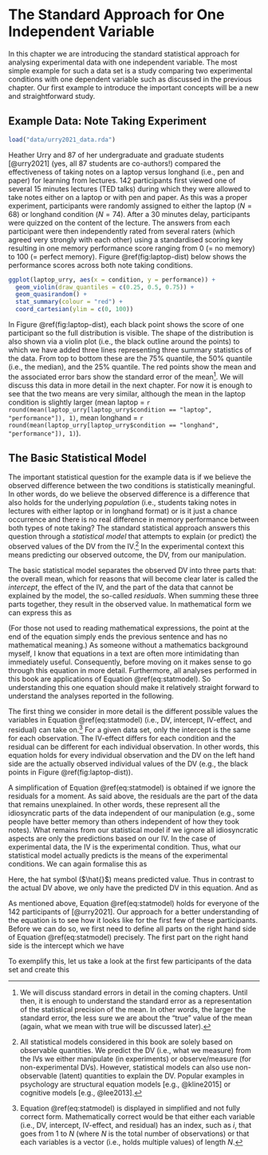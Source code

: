 # The Standard Approach for One Independent Variable {#standard1}

In this chapter we are introducing the standard statistical approach for analysing experimental data with one independent variable. The most simple example for such a data set is a study comparing two experimental conditions with one dependent variable such as discussed in the previous chapter. Our first example to introduce the important concepts will be a new and straightforward study.

## Example Data: Note Taking Experiment

```r
load("data/urry2021_data.rda")
```

Heather Urry and 87 of her undergraduate and graduate students [@urry2021] (yes, all 87 students are co-authors!) compared the effectiveness of taking notes on a laptop versus longhand (i.e., pen and paper) for learning from lectures. 142 participants first viewed one of several 15 minutes lectures (TED talks) during which they were allowed to take notes either on a laptop or with pen and paper. As this was a proper experiment, participants were randomly assigned to either the laptop ($N = 68$) or longhand condition ($N = 74$). After a 30 minutes delay, participants were quizzed on the content of the lecture. The answers from each participant were then independently rated from several raters (which agreed very strongly with each other) using a standardised scoring key resulting in one memory performance score ranging from 0 (= no memory) to 100 (= perfect memory). Figure \@ref(fig:laptop-dist) below shows the performance scores across both note taking conditions.

```r
ggplot(laptop_urry, aes(x = condition, y = performance)) +
  geom_violin(draw_quantiles = c(0.25, 0.5, 0.75)) +
  geom_quasirandom() +
  stat_summary(colour = "red") +
  coord_cartesian(ylim = c(0, 100))

```

In Figure \@ref(fig:laptop-dist), each black point shows the score of one participant so the full distribution is visible. The shape of the distribution is also shown via a violin plot (i.e., the black outline around the points) to which we have added three lines representing three summary statistics of the data. From top to bottom these are the 75% quantile, the 50% quantile (i.e., the median), and the 25% quantile. The red points show the mean and the associated error bars show the standard error of the mean[^standard_approach-1]. We will discuss this data in more detail in the next chapter. For now it is enough to see that the two means are very similar, although the mean in the laptop condition is slightly larger (mean laptop = `r round(mean(laptop_urry[laptop_urry$condition == "laptop", "performance"]), 1)`, mean longhand = `r round(mean(laptop_urry[laptop_urry$condition == "longhand", "performance"]), 1)`).

[^standard_approach-1]: We will discuss standard errors in detail in the coming chapters. Until then, it is enough to understand the standard error as a representation of the statistical precision of the mean. In other words, the larger the standard error, the less sure we are about the "true" value of the mean (again, what we mean with true will be discussed later).

## The Basic Statistical Model

The important statistical question for the example data is if we believe the observed difference between the two conditions is statistically meaningful. In other words, do we believe the observed difference is a difference that also holds for the underlying *population* (i.e., students taking notes in lectures with either laptop or in longhand format) or is it just a chance occurrence and there is no real difference in memory performance between both types of note taking? The standard statistical approach answers this question through a *statistical model* that attempts to explain (or predict) the observed values of the DV from the IV.[^standard_approach-2] In the experimental context this means predicting our observed outcome, the DV, from our manipulation.

[^standard_approach-2]: All statistical models considered in this book are solely based on observable quantities. We predict the DV (i.e., what we measure) from the IVs we either manipulate (in experiments) or observe/measure (for non-experimental DVs). However, statistical models can also use non-observable (latent) quantities to explain the DV. Popular examples in psychology are structural equation models [e.g., @kline2015] or cognitive models [e.g., @lee2013].

The basic statistical model separates the observed DV into three parts that: the overall mean, which for reasons that will become clear later is called the *intercept*, the effect of the IV, and the part of the data that cannot be explained by the model, the so-called *residuals*. When summing these three parts together, they result in the observed value. In mathematical form we can express this as

```{=tex}
\begin{equation}
\text{DV} = \underbrace{\text{intercept}}_{\text{overall mean}} + \text{IV-effect} + \text{residual}.
(\#eq:statmodel)
\end{equation}
```
(For those not used to reading mathematical expressions, the point at the end of the equation simply ends the previous sentence and has no mathematical meaning.) As someone without a mathematics background myself, I know that equations in a text are often more intimidating than immediately useful. Consequently, before moving on it makes sense to go through this equation in more detail. Furthermore, all analyses performed in this book are applications of Equation \@ref(eq:statmodel). So understanding this one equation should make it relatively straight forward to understand the analyses reported in the following.

The first thing we consider in more detail is the different possible values the variables in Equation \@ref(eq:statmodel) (i.e., $\text{DV}$, $\text{intercept}$, $\text{IV-effect}$, and $\text{residual}$) can take on.[^standard_approach-3] For a given data set, only the intercept is the same for each observation. The IV-effect differs for each condition and the residual can be different for each individual observation. In other words, this equation holds for every individual observation and the $\text{DV}$ on the left hand side are the actually observed individual values of the DV (e.g., the black points in Figure \@ref(fig:laptop-dist)).

[^standard_approach-3]: Equation \@ref(eq:statmodel) is displayed in simplified and not fully correct form. Mathematically correct would be that either each variable (i.e., $\text{DV}$, $\text{intercept}$, $\text{IV-effect}$, and $\text{residual}$) has an index, such as $i$, that goes from 1 to $N$ (where $N$ is the total number of observations) or that each variables is a vector (i.e., holds multiple values) of length $N$.

A simplification of Equation \@ref(eq:statmodel) is obtained if we ignore the residuals for a moment. As said above, the residuals are the part of the data that remains unexplained. In other words, these represent all the idiosyncratic parts of the data independent of our manipulation (e.g., some people have better memory than others independent of how they took notes). What remains from our statistical model if we ignore all idiosyncratic aspects are only the predictions based on our IV. In the case of experimental data, the IV is the experimental condition. Thus, what our statistical model actually predicts is the means of the experimental conditions. We can again formalise this as

```{=tex}
\begin{equation}
\hat{\text{DV}} = \text{intercept} + \text{IV-effect}.
(\#eq:predmodel)
\end{equation}
```
Here, the hat symbol ($\hat{}$) means predicted value. Thus in contrast to the actual DV above, we only have the predicted DV in this equation. And as

As mentioned above, Equation \@ref(eq:statmodel) holds for everyone of the 142 participants of [@urry2021]. Our approach for a better understanding of the equation is to see how it looks like for the first few of these participants. Before we can do so, we first need to define all parts on the right hand side of Equation \@ref(eq:statmodel) precisely. The first part on the right hand side is the intercept which we have

To exemplify this, let us take a look at the first few participants of the data set and create this
